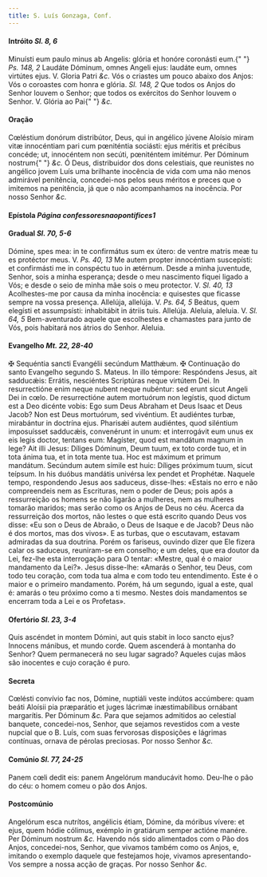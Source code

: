 ```yaml
---
title: S. Luís Gonzaga, Conf.
---
```


#### Intróito <em>Sl. 8, 6</em>

<div class="grid grid-cols-2 gap-5">
  <span class="text-justify">
    Minuísti eum paulo minus ab Angelis: glória et honóre coronásti eum.{" "}
    <em>Ps. 148, 2</em> Laudáte Dóminum, omnes Angeli ejus: laudáte eum, omnes
    virtútes ejus. V. Gloria Patri <em>&c.</em>
  </span>
  <span class="text-justify">
    Vós o criastes um pouco abaixo dos Anjos: Vós o coroastes com honra e
    glória. <em>Sl. 148, 2</em> Que todos os Anjos do Senhor louvem o Senhor;
    que todos os exércitos do Senhor louvem o Senhor. V. Glória ao Pai{" "}
    <em>&c.</em>
  </span>
</div>

#### Oração

<div class="grid grid-cols-2 gap-5">
  <span class="text-justify">
    Cœléstium donórum distribútor, Deus, qui in angélico júvene Aloísio miram
    vitæ innocéntiam pari cum pœniténtia sociásti: ejus méritis et précibus
    concéde; ut, innocéntem non secúti, pœniténtem imitémur. Per Dóminum nostrum{" "}
    <em>&c.</em>
  </span>
  <span class="text-justify">
    Ó Deus, distribuidor dos dons celestiais, que reunistes no angélico jovem
    Luís uma brilhante inocência de vida com uma não menos admirável penitência,
    concedei-nos pelos seus méritos e preces que o imitemos na penitência, já
    que o não acompanhamos na inocência. Por nosso Senhor <em>&c.</em>
  </span>
</div>

#### Epístola <em>Página confessoresnaopontifices1</em>

#### Gradual <em>Sl. 70, 5-6</em>

<div class="grid grid-cols-2 gap-5">
  <span class="text-justify">
    Dómine, spes mea: in te confirmátus sum ex útero: de ventre matris meæ tu es
    protéctor meus. V. <em>Ps. 40, 13</em> Me autem propter innocéntiam
    suscepísti: et confirmásti me in conspéctu tuo in ætérnum.
  </span>
  <span class="text-justify">
    Desde a minha juventude, Senhor, sois a minha esperança; desde o meu
    nascimento fiquei ligado a Vós; e desde o seio de minha mãe sois o meu
    protector. V. <em>Sl. 40, 13</em> Acolhestes-me por causa da minha
    inocência: e quisestes que ficasse sempre na vossa presença.
  </span>
  <span class="text-justify">
    Allelúja, allelúja. V. <em>Ps. 64, 5</em> Beátus, quem elegísti et
    assumpsísti: inhabitábit in átriis tuis. Allelúja.
  </span>
  <span class="text-justify">
    Aleluia, aleluia. V. <em>Sl. 64, 5</em> Bem-aventurado aquele que
    escolhestes e chamastes para junto de Vós, pois habitará nos átrios do
    Senhor. Aleluia.
  </span>
</div>

#### Evangelho <em>Mt. 22, 28-40</em>

<div class="grid grid-cols-2 gap-5">
  <span class="text-justify">
    <span class="text-red-500">&#10016;</span> Sequéntia sancti Evangélii
    secúndum Matthǽum.
  </span>
  <span class="text-justify">
    <span class="text-red-500">&#10016;</span> Continuação do santo Evangelho
    segundo S. Mateus.
  </span>
  <span class="text-justify">
    In illo témpore: Respóndens Jesus, ait sadducǽis: Errátis, nesciéntes
    Scriptúras neque virtútem Dei. In resurrectióne enim neque nubent neque
    nubéntur: sed erunt sicut Angeli Dei in cœlo. De resurrectióne autem
    mortuórum non legístis, quod dictum est a Deo dicénte vobis: Ego sum Deus
    Abraham et Deus Isaac et Deus Jacob? Non est Deus mortuórum, sed vivéntium.
    Et audiéntes turbæ, mirabántur in doctrína ejus. Pharisǽi autem audiéntes,
    quod siléntium imposuísset sadducǽis, convenérunt in unum: et interrogávit
    eum unus ex eis legis doctor, tentans eum: Magíster, quod est mandátum
    magnum in lege? Ait illi Jesus: Díliges Dóminum, Deum tuum, ex toto corde
    tuo, et in tota ánima tua, et in tota mente tua. Hoc est máximum et primum
    mandátum. Secúndum autem símile est huic: Díliges próximum tuum, sicut
    teípsum. In his duóbus mandátis univérsa lex pendet et Prophétæ.
  </span>
  <span class="text-justify">
    Naquele tempo, respondendo Jesus aos saduceus, disse-lhes: «Estais no erro e
    não compreendeis nem as Escrituras, nem o poder de Deus; pois após a
    ressurreição os homens se não ligarão a mulheres, nem as mulheres tomarão
    maridos; mas serão como os Anjos de Deus no céu. Acerca da ressurreição dos
    mortos, não lestes o que está escrito quando Deus vos disse: «Eu son o Deus
    de Abraão, o Deus de Isaque e de Jacob? Deus não é dos mortos, mas dos
    vivos». E as turbas, que o escutavam, estavam admiradas da sua doutrina.
    Porém os fariseus, ouvindo dizer que Ele fizera calar os saduceus,
    reuniram-se em conselho; e um deles, que era doutor da Lei, fez-lhe esta
    interrogação para O tentar: «Mestre, qual é o maior mandamento da Lei?».
    Jesus disse-lhe: «Amarás o Senhor, teu Deus, com todo teu coração, com toda
    tua alma e com todo teu entendimento. Este é o maior e o primeiro
    mandamento. Porém, há um segundo, igual a este, qual é: amarás o teu próximo
    como a ti mesmo. Nestes dois mandamentos se encerram toda a Lei e os
    Profetas».
  </span>
</div>

#### Ofertório <em>Sl. 23, 3-4</em>

<div class="grid grid-cols-2 gap-5">
  <span class="text-justify">
    Quis ascéndet in montem Dómini, aut quis stabit in loco sancto ejus?
    Innocens mánibus, et mundo corde.
  </span>
  <span class="text-justify">
    Quem ascenderá à montanha do Senhor? Quem permanecerá no seu lugar sagrado?
    Aqueles cujas mãos são inocentes e cujo coração é puro.
  </span>
</div>

#### Secreta

<div class="grid grid-cols-2 gap-5">
  <span class="text-justify">
    Cœlésti convívio fac nos, Dómine, nuptiáli veste indútos accúmbere: quam
    beáti Aloísii pia præparátio et juges lácrimæ inæstimabílibus ornábant
    margarítis. Per Dóminum <em>&c.</em>
  </span>
  <span class="text-justify">
    Para que sejamos admitidos ao celestial banquete, concedei-nos, Senhor, que
    sejamos revestidos com a veste nupcial que o B. Luís, com suas fervorosas
    disposições e lágrimas contínuas, ornava de pérolas preciosas. Por nosso
    Senhor <em>&c.</em>
  </span>
</div>

#### Comúnio <em>Sl. 77, 24-25</em>

<div class="grid grid-cols-2 gap-5">
  <span class="text-justify">
    Panem cœli dedit eis: panem Angelórum manducávit homo.
  </span>
  <span class="text-justify">
    Deu-lhe o pão do céu: o homem comeu o pão dos Anjos.
  </span>
</div>

#### Postcomúnio

<div class="grid grid-cols-2 gap-5">
  <span class="text-justify">
    Angelórum esca nutrítos, angélicis étiam, Dómine, da móribus vívere: et
    ejus, quem hódie cólimus, exémplo in gratiárum semper actióne manére. Per
    Dóminum nostrum <em>&c.</em>
  </span>
  <span class="text-justify">
    Havendo nós sido alimentados com o Pão dos Anjos, concedei-nos, Senhor, que
    vivamos também como os Anjos, e, imitando o exemplo daquele que festejamos
    hoje, vivamos apresentando-Vos sempre a nossa acção de graças. Por nosso
    Senhor <em>&c.</em>
  </span>
</div>
